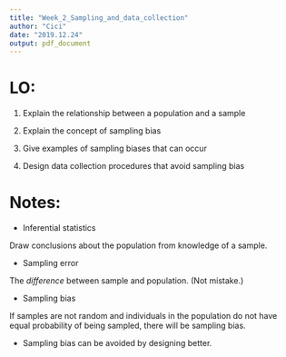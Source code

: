 ```yaml
---
title: "Week_2_Sampling_and_data_collection"
author: "Cici"
date: "2019.12.24"
output: pdf_document
---
```


# LO:

1. Explain the relationship between a population and a sample

2. Explain the concept of sampling bias

3. Give examples of sampling biases that can occur

4. Design data collection procedures that avoid sampling bias

# Notes:

- Inferential statistics

Draw conclusions about the population from knowledge of a sample.

- Sampling error

The *difference* between sample and population. (Not mistake.)

- Sampling bias

If samples are not random and individuals in the population do not have equal probability of being sampled, there will be sampling bias.

- Sampling bias can be avoided by designing better.